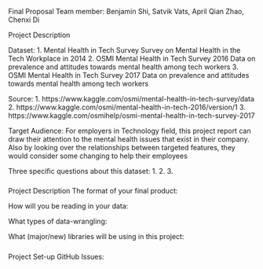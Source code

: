 Final Proposal 
Team member: Benjamin Shi, Satvik Vats, April Qian Zhao, Chenxi Di


Project Description

Dataset: 1. Mental Health in Tech Survey
            Survey on Mental Health in the Tech Workplace in 2014
         2. OSMI Mental Health in Tech Survey 2016
            Data on prevalence and attitudes towards mental health among tech workers
         3. OSMI Mental Health in Tech Survey 2017
            Data on prevalence and attitudes towards mental health among tech workers

Source: 1. https://www.kaggle.com/osmi/mental-health-in-tech-survey/data
        2. https://www.kaggle.com/osmi/mental-health-in-tech-2016/version/1
        3. https://www.kaggle.com/osmihelp/osmi-mental-health-in-tech-survey-2017

Target Audience:
For employers in Technology field, this project report can draw their attention to the mental health issues that exist in their company. Also by looking over the relationships between targeted features, they would consider some changing to help their employees 

Three specific questions about this dataset:
1.
2.
3.

#####
Project Description
The format of your final product:

How will you be reading in your data:

What types of data-wrangling:

What (major/new) libraries will be using in this project:

#####
Project Set-up
GitHub Issues:

